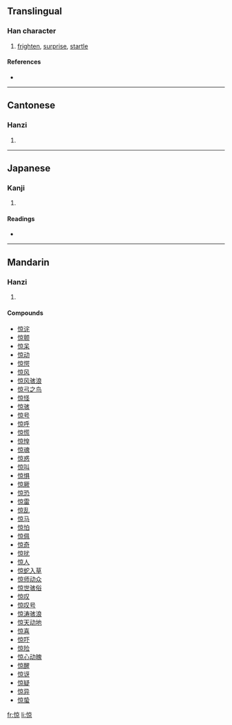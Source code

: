 {{also|驚}}
==Translingual==

===Han character===
{{Han char|rn=61|rad=心|as=08|sn=11|four=9009<sub>6</sub>|canj=心卜口火 (PYRF)}}

# [[frighten]], [[surprise]], [[startle]]

====References====
* {{Han ref|kx=0390.110|dkj=10767|dj=0724.090|hdz=42318.030|uh=60CA|ud=24778|bh=D561|bd=54625}}

----

==Cantonese==

===Hanzi===
{{yue-hanzi|jyut=|y=ging1}}

# {{defn|Cantonese}}

----

==Japanese==

===Kanji===
{{ja-kanji|grade=|rs=心08}}

# {{defn|Japanese}}

====Readings====
* {{ja-readings|on=[[りょう]] (ryō)|kun=[[かなしむ]] (kanashimu)}}

----

==Mandarin==

===Hanzi===
{{cmn-hanzi|tra=驚|pin=[[jīng]] ([[jing1]]), [[liáng]] ([[liang2]])|wg=ching<sup>1</sup>, liang<sup>2</sup>}}

# {{defn|Mandarin}}

====Compounds====
* [[惊诧]]
* [[惊颤]]
* [[惊呆]]
* [[惊动]]
* [[惊愕]]
* [[惊风]]
* [[惊风骇浪]]
* [[惊弓之鸟]]
* [[惊怪]]
* [[惊骇]]
* [[惊号]]
* [[惊呼]]
* [[惊慌]]
* [[惊惶]]
* [[惊魂]]
* [[惊惑]]
* [[惊叫]]
* [[惊惧]]
* [[惊厥]]
* [[惊恐]]
* [[惊雷]]
* [[惊乱]]
* [[惊马]]
* [[惊怕]]
* [[惊佩]]
* [[惊奇]]
* [[惊扰]]
* [[惊人]]
* [[惊蛇入草]]
* [[惊师动众]]
* [[惊世骇俗]]
* [[惊叹]]
* [[惊叹号]]
* [[惊涛骇浪]]
* [[惊天动地]]
* [[惊喜]]
* [[惊吓]]
* [[惊险]]
* [[惊心动魄]]
* [[惊醒]]
* [[惊讶]]
* [[惊疑]]
* [[惊异]]
* [[惊蛰]]

[[fr:惊]]
[[li:惊]]